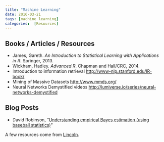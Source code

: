 ```yaml
---
title: "Machine Learning"
date: 2016-03-21
tags: [machine learning]
categories:  [Resources]
---
```


## Books / Articles / Resources

- James, Gareth. *An Introduction to Statistical Learning with Applications in R*. Springer, 2013.
- Wickham, Hadley. *Advanced R*. Chapman and Hall/CRC, 2014.
- Introduction to information retrieval <http://www-nlp.stanford.edu/IR-book/>
- Mining of Massive Datasets <http://www.mmds.org/>
- Neural Networks Demystified videos <http://lumiverse.io/series/neural-networks-demystified>

## Blog Posts

- David Robinson, "[Understanding empirical Bayes estimation (using baseball statistics)](http://varianceexplained.org/r/empirical_bayes_baseball/)"

A few resources come from [Lincoln](http://notebook.lincolnmullen.com/Machine%20learning).
